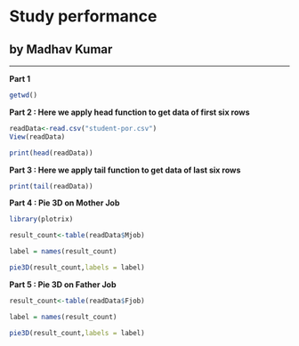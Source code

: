 # Study performance
## by Madhav Kumar

---------------------------------------------------------------------

**Part 1**

```{r,echo=FALSE}
getwd()
```

**Part 2 : Here we apply head function to get data of first six rows **
```{r,echo=FALSE}
readData<-read.csv("student-por.csv")
View(readData)

print(head(readData))
```


**Part 3 : Here we apply tail function to get data of last six rows **

```{r,echo=FALSE}
print(tail(readData))
```


**Part 4 : Pie 3D on Mother Job **

```{r,echo=FALSE}
library(plotrix)

result_count<-table(readData$Mjob)

label = names(result_count)

pie3D(result_count,labels = label)


```


**Part 5 : Pie 3D on Father Job **

```{r}

result_count<-table(readData$Fjob)

label = names(result_count)

pie3D(result_count,labels = label)


```

